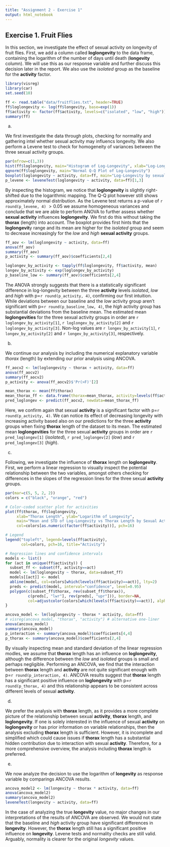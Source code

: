 ```yaml
---
title: "Assignment 2 - Exercise 1"
output: html_notebook
---
```


## Exercise 1. Fruit Flies

In this section, we investigate the effect of sexual activity on longevity of fruit flies. First, we add a column called **loglongevity** to the data frame, containing the logarithm of the number of days until death (**longevity** column). We will use this as our response variable and further discuss this decision later in the report. We also use the *isolated* group as the baseline for the **activity** factor.

```r
library(visreg)
library(car)
set.seed(10)
```

```r
ff <- read.table("data/fruitflies.txt", header=TRUE)
ff$loglongevity <- log(ff$longevity, base=exp(1))
ff$activity <- factor(ff$activity, levels=c("isolated", "low", "high"))
summary(ff)
```

a)  

We first investigate the data through plots, checking for normality and gathering intel whether sexual activity may influencs longevity. We also perform a Levene test to check for homogeneity of variances between the three sexual activity groups.

```r
par(mfrow=c(1,3))
hist(ff$loglongevity, main="Histogram of Log-Longevity", xlab="Log-Longevity", col="lightblue")
qqnorm(ff$loglongevity, main="Normal Q-Q Plot of Log-Longevity")
boxplot(loglongevity ~ activity, data=ff, main="Log-Longevity by sexual acitivity", col="lightblue", xlab="Sexual activity", ylab="Log-Longevity")
p_levene <- leveneTest(loglongevity ~ activity, data=ff)[1,3]
```

By inspecting the histogram, we notice that **loglongevity** is slightly right-shifted due to the logarithmic mapping. The Q-Q plot however still shows approximately normal distribution. As the Levene test returns a p-value of `r round(p_levene, 4)` $> 0.05$ we assume homogeneous variances and conclude that we are able to perform ANOVA to further assess whether **sexual activity** influences **loglongevity**. We first do this without taking the **thorax** (length) into account. The boxplot provides first hints that the **loglongevit**y range and its mean are higher for the *isolated* group and seem to decrease increasingly for the *low* and *high* **sexual activity** groups.

```r
ff_aov <- lm(loglongevity ~ activity, data=ff)
anova(ff_aov)
summary(ff_aov)
p_activity <- summary(ff_aov)$coefficients[2,4]

loglongev_by_activity <- tapply(ff$loglongevity, ff$activity, mean)
longev_by_activity <- exp(loglongev_by_activity)
p_baseline_low <- summary(ff_aov)$coefficients[2,4]
```

The ANOVA strongly suggests that there is a statistically significant difference in log-longevity between the three **activity** levels *isolated*, *low* and *high* with p=`r round(p_activity, 4)`, confirming our first intuition. While deviations between our baseline and the *low* activity group aren't significant with p=`r round(p_baseline_low, 4)`, the *high* activity group has substantial deviations from the baseline mean. The estimated mean **loglongevities** for the three sexual activity groups in order are `r loglongev_by_activity[1]`, `r loglongev_by_activity[2]` and `r loglongev_by_activity[3]`. Non-log values are `r longev_by_activity[1]`, `r longev_by_activity[2]` and `r longev_by_activity[3]`, respectively.

b)  

We continue our analysis by including the numerical explanatory variable *thorax* (length) by extending our prior analysis using ANCOVA.

```r
ff_aocv2 <- lm(loglongevity ~ thorax + activity, data=ff)
anova(ff_aocv2)
summary(ff_aocv2)
p_activity <- anova(ff_aocv2)$'Pr(>F)'[2]

mean_thorax <- mean(ff$thorax)
mean_thorax_ff <- data.frame(thorax=mean_thorax, activity=levels(ff$activity))
pred_loglongev <- predict(ff_aocv2, newdata=mean_thorax_ff)
```

Here, we confirm again that sexual **activity** is a significant factor with p=`r round(p_activity, 4)`. We can notice its effect of decreasing longevity with increasing activity based also on our predictions for the three **activity** groups when fixing **thorax** length of the dataset to its mean. The estimated mean **loglongevities** for the three sexual **activity** groups in order are `r pred_loglongev[1]` (*isolated*), `r pred_loglongev[2]` (*low*) and `r pred_loglongev[3]` (*high*).

c)

Following, we investigate the influence of **thorax** length on **loglongevity**. First, we perform a linear regression to visually inspect the potential relationship between the two variables, amongst others checking for differences in the slopes of the regression lines for the three sexual **activity** groups.

```r
par(mar=c(5, 5, 2, 2))
colors = c("black", "orange", "red")

# Color-coded scatter plot for activities
plot(ff$thorax, ff$loglongevity, 
     xlab="Thorax Length", ylab="Logarithm of Longevity",
     main="Mean and STD of Log-Longevity vs Thorax Length by Sexual Activity",
     col=colors[as.numeric(factor(ff$activity))], pch=16)

# Legend
legend("topleft", legend=levels(ff$activity), 
       col=colors, pch=16, title="Activity")

# Regression lines and confidence intervals
models <- list()
for (act in unique(ff$activity)) {
  subset_ff <- subset(ff, activity==act)
  model <- lm(loglongevity ~ thorax, data=subset_ff)
  models[[act]] <- model
  abline(model, col=colors[which(levels(ff$activity)==act)], lty=2)
  preds <- predict(model, interval="confidence", level=0.95)
  polygon(c(subset_ff$thorax, rev(subset_ff$thorax)),
          c(preds[, "lwr"], rev(preds[, "upr"])), border=NA,
          col=adjustcolor(colors[which(levels(ff$activity)==act)], alpha.f=0.3))
}

ancova_model <- lm(loglongevity ~ thorax * activity, data=ff)
# visreg(ancova_model, "thorax", "activity") # alternative one-liner
anova(ancova_model)
summary(ancova_model)
p_interaction <- summary(ancova_model)$coefficients[4,4]
p_thorax <- summary(ancova_model)$coefficients[2,4]
```

By visually inspecting mean and standard deviation of the linear regression modles, we assume that **thorax** length has an influence on **loglongevity**, although the difference between the *low* and *isolated* groups is small and perhaps negligible. Performing an ANCOVA, we find that the interaction between **thorax** length and **activity** are not quite significant enough with p=`r round(p_interaction, 4)`. ANCOVA results suggest that **thorax** length has a significant positive influence on **loglongevity** with p=`r round(p_thorax, 4)` and this relationship appears to be consistent across different levels of sexual **activity**.

d)

We prefer the analysis with **thorax** length, as it provides a more complete picture of the relationship between sexual **activity**, **thorax** length, and **loglongevity**. If one is solely interested in the influence of sexual **activity** on **loglongevity** or has prior information on variable relationships, then the analysis excluding **thorax** length is sufficient. However, it is incomplete and simplified which could cause issues if **thorax** length has a substantial hidden contribution due to interaction with sexual **activity**. Therefore, for a more comprehensive overview, the analysis including **thorax** length is preferred.

e)  

We now analyze the decision to use the logarithm of **longevity** as response variable by comparings ANCOVA results.

```r
ancova_model2 <- lm(longevity ~ thorax * activity, data=ff)
anova(ancova_model2)
summary(ancova_model2)
leveneTest(longevity ~ activity, data=ff)
```

In the case of analyzing the true **longevity** value, no major changes in our interpretations of the results of ANCOVA are observed. We would not state that the baseline and *high* activity group have significant differences in **longevity**. However, the **thorax** length still has a significant positive influence on **longevity**. Levene tests and normality checks are still valid. Arguably, normality is clearer for the original *longevity* values.
